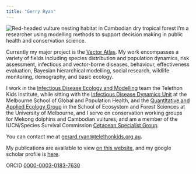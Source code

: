 ```yaml
---
title: "Gerry Ryan"
---
```


![Red-headed vulture nesting habitat in Cambodian dry tropical forest](images/rhv_nest-area_mekong_2012_37.jpg) I'm a researcher using modelling methods to support decision making in public health and conservation science.

Currently my major project is the [Vector Atlas](https://vectoratlas.icipe.org){target="_blank"}. My work encompasses a variety of fields including species distribution and population dynamics, risk assessment, infectious and vector-borne diseases, behaviour, effectiveness evaluation, Bayesian hierarchical modelling, social research, wildlife monitoring, demography, and basic ecology.

I work in the [Infectious Disease Ecology and Modelling](https://www.telethonkids.org.au/our-research/brain-and-behaviour/child-health-analytics-research-program/infectious-disease-ecology-and-modelling/){target="_blank"} team the Telethon Kids Institute, while sitting with the [Infectious Disease Dynamics Unit](https://mspgh.unimelb.edu.au/research-groups/centre-for-epidemiology-and-biostatistics-research/Infectious-Disease-Dynamics){target="_blank"} at the Melbourne School of Global and Population Health, and the [Quantitative and Applied Ecology Group](http://qaeco.com/){target="_blank"} in the School of Ecosystem and Forest Sciences at the University of Melbourne, and I serve on conservation working groups for Mekong dolphins and Cambodian vultures, and am a member of the IUCN/Species Survival Commission [Cetacean Specialist Group](http://iucn-csg.org/){target="_blank"}.

You can contact me at [gerard.ryan\@telethonkids.org.au](mailto:gerard.ryan@telethonkids.org.au){.email}.

My publications are available to view [on this website](publications.qmd), and my google scholar profile is [here](https://scholar.google.com.au/citations?user=pU7MMEoAAAAJ&hl=en){target="_blank"}.

ORCID [0000-0003-0183-7630](https://orcid.org/0000-0003-0183-7630)
